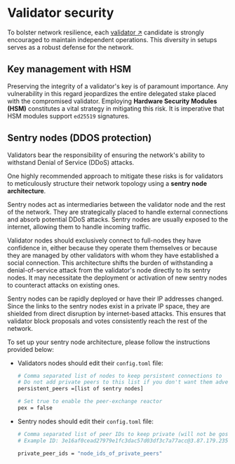 
# Validator security

To bolster network resilience, each [validator ↗️](/concepts/fetch-network/ledger/validators) candidate is strongly encouraged to maintain independent operations. This diversity in setups serves as a robust defense for the network.

## Key management with HSM

Preserving the integrity of a validator's key is of paramount importance. Any vulnerability in this regard jeopardizes the entire delegated stake placed with the compromised validator. Employing **Hardware Security Modules (HSM)** constitutes a vital strategy in mitigating this risk. It is imperative that HSM modules support `ed25519` signatures.

## Sentry nodes (DDOS protection)

Validators bear the responsibility of ensuring the network's ability to withstand Denial of Service (DDoS) attacks.

One highly recommended approach to mitigate these risks is for validators to meticulously structure their network topology using a **sentry node architecture**.

<Callout type="info" emoji="ℹ️">
  Sentry nodes act as intermediaries between the validator node and the rest of the network. They are strategically placed to handle external connections and absorb potential DDoS attacks. Sentry nodes are usually exposed to the internet, allowing them to handle incoming traffic.
</Callout>

Validator nodes should exclusively connect to full-nodes they have confidence in, either because they operate them themselves or because they are managed by other validators with whom they have established a social connection. This architecture shifts the burden of withstanding a denial-of-service attack from the validator's node directly to its sentry nodes. It may necessitate the deployment or activation of new sentry nodes to counteract attacks on existing ones.

Sentry nodes can be rapidly deployed or have their IP addresses changed. Since the links to the sentry nodes exist in a private IP space, they are shielded from direct disruption by internet-based attacks. This ensures that validator block proposals and votes consistently reach the rest of the network.

To set up your sentry node architecture, please follow the instructions provided below:


- Validators nodes should edit their `config.toml` file:

    ```bash
    # Comma separated list of nodes to keep persistent connections to
    # Do not add private peers to this list if you don't want them advertised
    persistent_peers =[list of sentry nodes]

    # Set true to enable the peer-exchange reactor
    pex = false
    ```

- Sentry nodes should edit their `config.toml` file:

    ```bash
    # Comma separated list of peer IDs to keep private (will not be gossiped to other peers)
    # Example ID: 3e16af0cead27979e1fc3dac57d03df3c7a77acc@3.87.179.235:26656

    private_peer_ids = "node_ids_of_private_peers"
    ```
